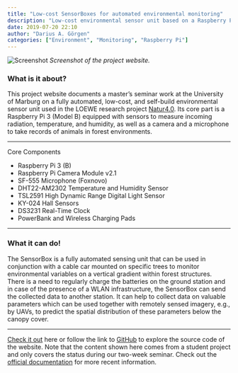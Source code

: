```yaml
---
title: "Low-cost SensorBoxes for automated environmental monitoring"
description: "Low-cost environmental sensor unit based on a Raspberry Pi 3."
date: 2019-07-20 22:10
author: "Darius A. Görgen"
categories: ["Environment", "Monitoring", "Raspberry Pi"]
---
```


![Screenshot](sensorbox.png)
*Screenshot of the project website.*

### What is it about?

This project website documents a master's seminar work at the University of 
Marburg on a fully automated, low-cost, and self-build environmental sensor unit 
used in the LOEWE research project [Natur4.0](https://www.uni-marburg.de/de/fb19/natur40). 
Its core part is a Raspberry Pi 3 (Model B) equipped with sensors to measure 
incoming radiation, temperature, and humidity, as well as a camera and a microphone 
to take records of animals in forest environments. 

---

Core Components

- Raspberry Pi 3 (B)
- Raspberry Pi Camera Module v2.1
- SF-555 Microphone (Foxnovo)
- DHT22-AM2302 Temperature and Humidity Sensor
- TSL2591 High Dynamic Range Digital Light Sensor
- KY-024 Hall Sensors
- DS3231 Real-Time Clock
- PowerBank and Wireless Charging Pads

---

### What it can do!

The SensorBox is a fully automated sensing unit that can be used in conjunction
with a cable car mounted on specific trees to monitor environmental variables
on a vertical gradient within forest structures. There is a need to regularly 
charge the batteries on the ground station and in case of the presence of a WLAN
infrastructure, the SensorBox can send the collected data to another station.
It can help to collect data on valuable parameters which can be used together
with remotely sensed imagery, e.g., by UAVs, to predict the spatial distribution 
of these parameters below the canopy cover. 

--- 

[Check it out](https://goergen95.github.io/sensorbox-docu) here or follow the 
link to [GitHub](https://github.com/goergen95/sensorbox-docu) to explore the 
source code of the website. Note that the content shown here comes from a
student project and only covers the status during our two-week seminar.
Check out the [official documentation](https://nature40.github.io/Nature40DocumentationProject/) 
for more recent information.
